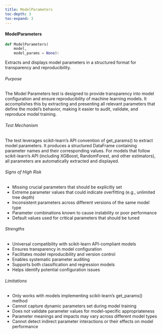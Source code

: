 ```yaml
---
title: ModelParameters
toc-depth: 3
toc-expand: 3
---
```







#### ModelParameters

```python
def ModelParameters(
    model,
    model_params = None):
```

Extracts and displays model parameters in a structured format for transparency and reproducibility.

###### Purpose

The Model Parameters test is designed to provide transparency into model configuration and ensure
reproducibility of machine learning models. It accomplishes this by extracting and presenting all
relevant parameters that define the model's behavior, making it easier to audit, validate, and
reproduce model training.

###### Test Mechanism

The test leverages scikit-learn's API convention of get_params() to extract model parameters. It
produces a structured DataFrame containing parameter names and their corresponding values. For models
that follow scikit-learn's API (including XGBoost, RandomForest, and other estimators), all
parameters are automatically extracted and displayed.

###### Signs of High Risk

- Missing crucial parameters that should be explicitly set
- Extreme parameter values that could indicate overfitting (e.g., unlimited tree depth)
- Inconsistent parameters across different versions of the same model type
- Parameter combinations known to cause instability or poor performance
- Default values used for critical parameters that should be tuned

###### Strengths

- Universal compatibility with scikit-learn API-compliant models
- Ensures transparency in model configuration
- Facilitates model reproducibility and version control
- Enables systematic parameter auditing
- Supports both classification and regression models
- Helps identify potential configuration issues

###### Limitations

- Only works with models implementing scikit-learn's get_params() method
- Cannot capture dynamic parameters set during model training
- Does not validate parameter values for model-specific appropriateness
- Parameter meanings and impacts may vary across different model types
- Cannot detect indirect parameter interactions or their effects on model performance




 